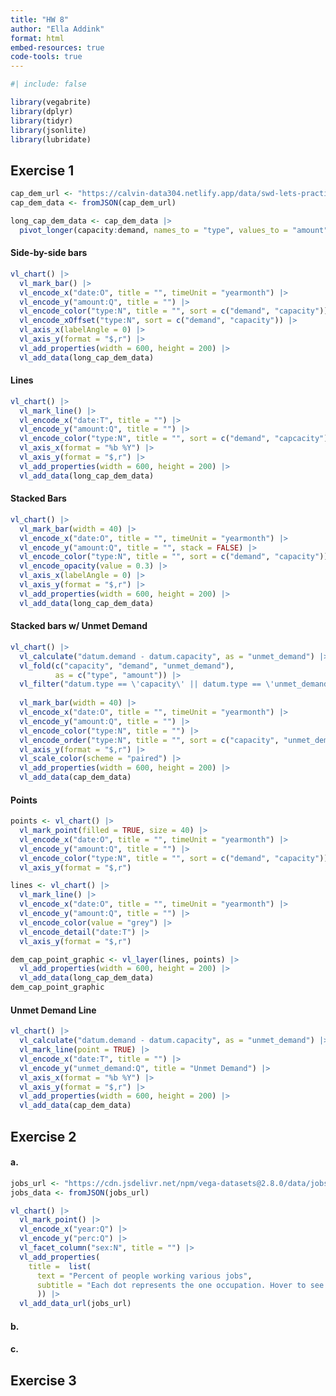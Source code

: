 ```yaml
---
title: "HW 8"
author: "Ella Addink"
format: html
embed-resources: true
code-tools: true 
---
```


```r
#| include: false

library(vegabrite)
library(dplyr)
library(tidyr)
library(jsonlite)
library(lubridate)
```

## Exercise 1

```r
cap_dem_url <- "https://calvin-data304.netlify.app/data/swd-lets-practice-ex-2-3.json"
cap_dem_data <- fromJSON(cap_dem_url)

long_cap_dem_data <- cap_dem_data |> 
  pivot_longer(capacity:demand, names_to = "type", values_to = "amount") 
```

#### Side-by-side bars

```r
vl_chart() |> 
  vl_mark_bar() |>
  vl_encode_x("date:O", title = "", timeUnit = "yearmonth") |> 
  vl_encode_y("amount:Q", title = "") |>
  vl_encode_color("type:N", title = "", sort = c("demand", "capacity")) |> 
  vl_encode_xOffset("type:N", sort = c("demand", "capacity")) |>
  vl_axis_x(labelAngle = 0) |>
  vl_axis_y(format = "$,r") |> 
  vl_add_properties(width = 600, height = 200) |>
  vl_add_data(long_cap_dem_data) 
```

#### Lines

```r
vl_chart() |> 
  vl_mark_line() |>
  vl_encode_x("date:T", title = "") |> 
  vl_encode_y("amount:Q", title = "") |>
  vl_encode_color("type:N", title = "", sort = c("demand", "capcacity")) |>
  vl_axis_x(format = "%b %Y") |>
  vl_axis_y(format = "$,r") |> 
  vl_add_properties(width = 600, height = 200) |>
  vl_add_data(long_cap_dem_data) 
```

#### Stacked Bars

```r
vl_chart() |> 
  vl_mark_bar(width = 40) |>
  vl_encode_x("date:O", title = "", timeUnit = "yearmonth") |> 
  vl_encode_y("amount:Q", title = "", stack = FALSE) |>
  vl_encode_color("type:N", title = "", sort = c("demand", "capacity")) |> 
  vl_encode_opacity(value = 0.3) |>
  vl_axis_x(labelAngle = 0) |>
  vl_axis_y(format = "$,r") |> 
  vl_add_properties(width = 600, height = 200) |>
  vl_add_data(long_cap_dem_data)
```

#### Stacked bars w/ Unmet Demand

```r
vl_chart() |> 
  vl_calculate("datum.demand - datum.capacity", as = "unmet_demand") |> 
  vl_fold(c("capacity", "demand", "unmet_demand"), 
          as = c("type", "amount")) |>
  vl_filter("datum.type == \'capacity\' || datum.type == \'unmet_demand\'") |>
  
  vl_mark_bar(width = 40) |>
  vl_encode_x("date:O", title = "", timeUnit = "yearmonth") |> 
  vl_encode_y("amount:Q", title = "") |>
  vl_encode_color("type:N", title = "") |>
  vl_encode_order("type:N", title = "", sort = c("capacity", "unmet_demand")) |> 
  vl_axis_y(format = "$,r") |> 
  vl_scale_color(scheme = "paired") |>
  vl_add_properties(width = 600, height = 200) |>
  vl_add_data(cap_dem_data)
```

#### Points

```r
points <- vl_chart() |> 
  vl_mark_point(filled = TRUE, size = 40) |>
  vl_encode_x("date:O", title = "", timeUnit = "yearmonth") |> 
  vl_encode_y("amount:Q", title = "") |>
  vl_encode_color("type:N", title = "", sort = c("demand", "capacity")) |> 
  vl_axis_y(format = "$,r")

lines <- vl_chart() |> 
  vl_mark_line() |> 
  vl_encode_x("date:O", title = "", timeUnit = "yearmonth") |> 
  vl_encode_y("amount:Q", title = "") |> 
  vl_encode_color(value = "grey") |>
  vl_encode_detail("date:T") |> 
  vl_axis_y(format = "$,r")

dem_cap_point_graphic <- vl_layer(lines, points) |>
  vl_add_properties(width = 600, height = 200) |> 
  vl_add_data(long_cap_dem_data)
dem_cap_point_graphic
```

#### Unmet Demand Line 

```r
vl_chart() |> 
  vl_calculate("datum.demand - datum.capacity", as = "unmet_demand") |>
  vl_mark_line(point = TRUE) |> 
  vl_encode_x("date:T", title = "") |> 
  vl_encode_y("unmet_demand:Q", title = "Unmet Demand") |>
  vl_axis_x(format = "%b %Y") |>
  vl_axis_y(format = "$,r") |>
  vl_add_properties(width = 600, height = 200) |>
  vl_add_data(cap_dem_data)
```

## Exercise 2

#### a.

```r
jobs_url <- "https://cdn.jsdelivr.net/npm/vega-datasets@2.8.0/data/jobs.json"
jobs_data <- fromJSON(jobs_url)
```

```r
vl_chart() |>
  vl_mark_point() |>
  vl_encode_x("year:Q") |>
  vl_encode_y("perc:Q") |>
  vl_facet_column("sex:N", title = "") |>
  vl_add_properties(
    title =  list(
      text = "Percent of people working various jobs",
      subtitle = "Each dot represents the one occupation. Hover to see which occupation it is."
      )) |>
  vl_add_data_url(jobs_url)
```

#### b.

#### c.

## Exercise 3
